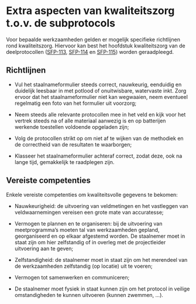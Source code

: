 # Extra aspecten van kwaliteitszorg t.o.v. de subprotocols

Voor bepaalde werkzaamheden gelden er mogelijk specifieke richtlijnen rond kwaliteitszorg.
Hiervoor kan best het hoofdstuk kwaliteitszorg van de deelprotocollen ([SFP-113](https://inbo.github.io/protocols/2023.04/index.html), [SFP-114](https://inbo.github.io/protocols/2024.03/index.html) en [SFP-115](https://protocols.inbo.be/2024.04/index.html)) worden geraadpleegd.

## Richtlijnen

-   Vul het staalnameformulier steeds correct, nauwkeurig, eenduidig en duidelijk leesbaar in met potlood of onuitwisbare, watervaste inkt.
    Zorg ervoor dat het staalnameformulier niet kan wegwaaien, neem eventueel regelmatig een foto van het formulier uit voorzorg;

-   Neem steeds alle relevante protocollen mee in het veld en kijk voor het vertrek steeds na of alle materiaal aanwezig is en op batterijen werkende toestellen voldoende opgeladen zijn;

-   Volg de protocollen strikt op om niet af te wijken van de methodiek en de correctheid van de resultaten te waarborgen;

-   Klasseer het staalnameformulier achteraf correct, zodat deze, ook na lange tijd, gemakkelijk te raadplegen zijn.

## Vereiste competenties

Enkele vereiste competenties om kwaliteitsvolle gegevens te bekomen:

-   Nauwkeurigheid: de uitvoering van veldmetingen en het vastleggen van veldwaarnemingen vereisen een grote mate van accuratesse;

-   Vermogen te plannen en te organiseren: bij de uitvoering van meetprogramma’s moeten tal van werkzaamheden gepland, georganiseerd en op elkaar afgestemd worden.
    De staalnemer moet in staat zijn om hier zelfstandig of in overleg met de projectleider uitvoering aan te geven;

-   Zelfstandigheid: de staalnemer moet in staat zijn om het merendeel van de werkzaamheden zelfstandig (op locatie) uit te voeren;

-   Vermogen tot samenwerken en communiceren;

-   De staalnemer moet fysiek in staat kunnen zijn om het protocol in veilige omstandigheden te kunnen uitvoeren (kunnen zwemmen, …).
